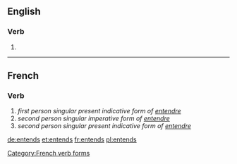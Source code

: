 ==English==

===Verb===
{{head|en|verb form}}

# {{en-third-person singular of|entend}}
----
==French==

===Verb===
{{head|fr}}

# ''first person singular present indicative form of [[entendre]]''
# ''second person singular imperative form of [[entendre]]''
# ''second person singular present indicative form of [[entendre]]''

[[Category:French verb forms]]

[[de:entends]]
[[et:entends]]
[[fr:entends]]
[[pl:entends]]
